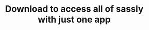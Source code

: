 ---
title: "Download to access all of sassly with just one app"
details: "Identify information in a given text and present"
image: "/assets/imgs/counter/mobile-app/banner.png"
shape: "/assets/imgs/shape/shape-s-16.png"
btn_items:
  - image: "/assets/imgs/counter/mobile-app/play-store.png"
    link: "#"
  - image: "/assets/imgs/counter/mobile-app/apple-store.png"
    link: "#"
items:
  - text: "Sassly useds by over 30 million customer all over the world."
    number: 30
    unit: "M"
    suffix: "+"
    bg_color: "#EDEEFF"
    text_color: "#4659FF"
  - text: "With constitutional built claude designed reduce brand risk"
    number: 85
    unit: ""
    suffix: "%"
    bg_color: "#FFFCE8"
    text_color: "#FDE01B"
  - text: "Most the customer using the mobile version sassly driven apps."
    number: 7
    unit: "M"
    suffix: "+"
    bg_color: "#FFFCE8"
    text_color: "#FDE01B"
  - text: "Monthly campaigns with orders millions customer over the world."
    number: 9
    unit: "K"
    suffix: "+"
    bg_color: "#EDF8FF"
    text_color: "#50B5FF"
---